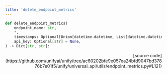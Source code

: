 ```yaml
---
title: 'delete_endpoint_metrics'
---
```


```python
def delete_endpoint_metrics(
    endpoint_name: str,
    *,
    timestamps: Optional[Union[datetime.datetime, List[datetime.datetime]]] = None,
    api_key: Optional[str] = None,
) -> Dict[str, str]:
```

<p align="right">[source code](https://github.com/unifyai/unify/tree/ac60202bfe9e057ea24bfd9047bd37876b7e01f5/unify/universal_api/utils/endpoint_metrics.py#L121)</p>

